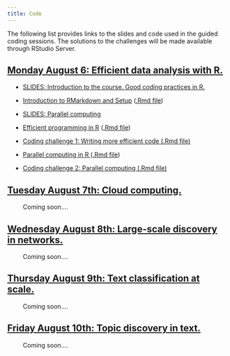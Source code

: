 ```yaml
---
title: Code
---
```


The following list provides links to the slides and code used in the guided coding sessions. The solutions to the challenges will be made available through RStudio Server.

<div class="panel-group">
<div class="panel panel-default">
<div class="panel-heading">
<h2 id="day1" class="panel-title">
<a data-toggle="collapse" href="#collapse2">Monday August 6: Efficient data analysis with R.</a>
</h2>
</div>
<div id="collapse1" class="panel-collapse collapse in" style="margin:12px">

<ul>
<li><p><a href="slides/01-slides-big-data.pdf">SLIDES: Introduction to the course. Good coding practices in R.</a></p>
</li>

<li><p><a href="code/00-setup.html">Introduction to RMarkdown and Setup</a> (<a href="code/00-setup.Rmd">.Rmd file</a>)</p>
</li>

<li><p><a href="slides/02-slides-parallel.pdf">SLIDES: Parallel computing</a></p>
</li>

<li><p><a href="code/01-efficient-programming.html">Efficient programming in R</a> (<a href="code/01-efficient-programming.Rmd">.Rmd file</a>)</p>
</li>

<li><p><a href="code/challenge1.Rmd">Coding challenge 1: Writing more efficient code (.Rmd file)</a></p>
</li>

<li><p><a href="code/02-parallel-computing.html">Parallel computing in R
</a> (<a href="code/02-parallel-computing.Rmd">.Rmd file</a>)</p>
</li>

<li><p><a href="code/challenge2.Rmd">Coding challenge 2: Parallel computing (.Rmd file)</a></p>
</li>


</ul>
</div>
</div>
</div>


<div class="panel-group">
<div class="panel panel-default">
<div class="panel-heading">
<h2 id="day1" class="panel-title">
<a data-toggle="collapse" href="#collapse2">Tuesday August 7th: Cloud computing.</a>
</h2>
</div>
<div id="collapse1" class="panel-collapse collapse in" style="margin:12px">

<ul>

Coming soon....

</ul>
</div>
</div>
</div>


<div class="panel-group">
<div class="panel panel-default">
<div class="panel-heading">
<h2 id="day1" class="panel-title">
<a data-toggle="collapse" href="#collapse3">Wednesday August 8th: Large-scale discovery in networks.</a>
</h2>
</div>
<div id="collapse1" class="panel-collapse collapse in" style="margin:12px">

<ul>

Coming soon....


</ul>
</div>
</div>
</div>


<div class="panel-group">
<div class="panel panel-default">
<div class="panel-heading">
<h2 id="day1" class="panel-title">
<a data-toggle="collapse" href="#collapse4">Thursday August 9th: Text classification at scale.</a>
</h2>
</div>
<div id="collapse1" class="panel-collapse collapse in" style="margin:12px">

<ul>

Coming soon....

</ul>
</div>
</div>
</div>


<div class="panel-group">
<div class="panel panel-default">
<div class="panel-heading">
<h2 id="day1" class="panel-title">
<a data-toggle="collapse" href="#collapse5">Friday August 10th: Topic discovery in text.</a>
</h2>
</div>
<div id="collapse1" class="panel-collapse collapse in" style="margin:12px">

<ul>

Coming soon....

</ul>
</div>
</div>
</div>

